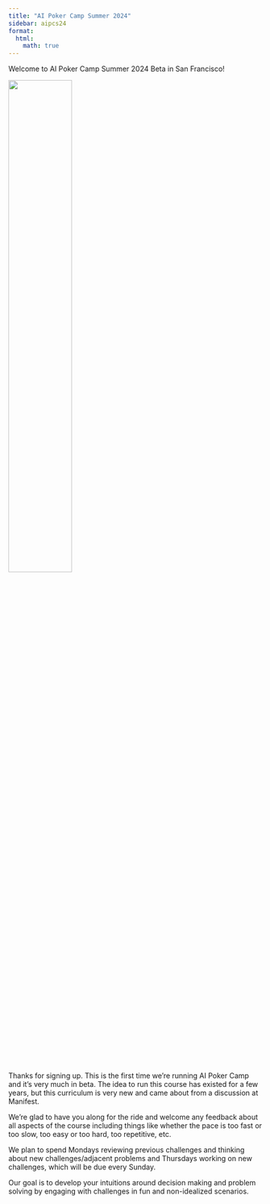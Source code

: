 ```yaml
---
title: "AI Poker Camp Summer 2024"
sidebar: aipcs24
format:
  html:
    math: true
---
```

Welcome to AI Poker Camp Summer 2024 Beta in San Francisco! 

![](assets/welcome.png){width=50%}

Thanks for signing up. This is the first time we're running AI Poker Camp and it's very much in beta. The idea to run this course has existed for a few years, but this curriculum is very new and came about from a discussion at Manifest. 

We're glad to have you along for the ride and welcome any feedback about all aspects of the course including things like whether the pace is too fast or too slow, too easy or too hard, too repetitive, etc. 

We plan to spend Mondays reviewing previous challenges and thinking about new challenges/adjacent problems and Thursdays working on new challenges, which will be due every Sunday. 

Our goal is to develop your intuitions around decision making and problem solving by engaging with challenges in fun and non-idealized scenarios. 

<!-- ![](../assets/pcicon.png){width=50%} -->
